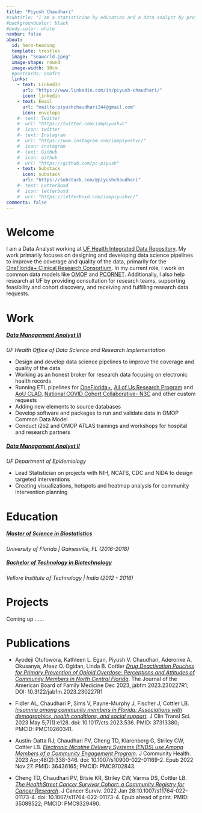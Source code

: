 ```yaml
---
title: "Piyush Chaudhari"
#subtitle: "I am a statistician by education and a data analyst by profession. I love solving problems, and the problem I want to dedicate my professional aptitude is to make understanding data easy and accessible by storytelling and visualization."
#backgroundcolor: black
#body-color: white
navbar: false
about:
  id: hero-heading
  template: trestles
  image: "Seaworld.jpeg"
  image-shape: round
  image-width: 10cm
  #postcards: onofre
  links:
    - text: LinkedIn
      url: "https://www.linkedin.com/in/piyush-chaudhari/"
      icon: linkedin
    - text: Email
      url: "mailto:piyushchaudhari244@gmail.com"
      icon: envelope
    #- text: Twitter
    #  url: "https://twitter.com/iampiyushvc"
    #  icon: twitter
    #- text: Instagram
    #  url: "https://www.instagram.com/iampiyushvc/"
    #  icon: instagram
    #- text: GitHub
    #  icon: github
    #  url: "https://github.com/pc-piyush"
    - text: Substack
      icon: substack
      url: "https://substack.com/@piyushchaudhari"
    #- text: LetterBoxd
    #  icon: letterboxd
    #  url: "https://letterboxd.com/iampiyushvc/"    
comments: false
---
```


::: panel-tabset
# Welcome

I am a Data Analyst working at [UF Health Integrated Data Repository](https://idr.ufhealth.org/). My work primarily focuses on designing and developing data science pipelines to improve the coverage and quality of the data, primarily for the [OneFlorida+ Clinical Research Consortium](https://onefloridaconsortium.org/). In my current role, I work on common data models like [OMOP](https://ohdsi.github.io/CommonDataModel/) and [PCORNET](https://pcornet.org/news/resources-pcornet-common-data-model/). Additionally, I also help research at UF by providing consultation for research teams, supporting feasibility and cohort discovery, and receiving and fulfilling research data requests.

# Work

##### [Data Management Analyst III]{.underline}

*UF Health Office of Data Science and Research Implementation*

-   Design and develop data science pipelines to improve the coverage and quality of the data
-   Working as an honest broker for research data focusing on electronic health records
-   Running ETL pipelines for [OneFlorida+](https://onefloridaconsortium.org), [All of Us Research Program](https://allofus.nih.gov) and [AoU CLAD](https://allofus.nih.gov/funding-and-program-partners/center-for-linkage-and-aquisition-of-data), [National COVID Cohort Collaborative- N3C](https://ncats.nih.gov/research/research-activities/n3c) and other custom requests
-   Adding new elements to source databases
-   Develop software and packages to run and validate data in OMOP Common Data Model
-   Conduct i2b2 and OMOP ATLAS trainings and workshops for hospital and research partners

##### [Data Management Analyst II]{.underline}

*UF Department of Epidemiology*

-   Lead Statistician on projects with NIH, NCATS, CDC and NIDA to design targeted interventions
-   Creating visualizations, hotspots and heatmap analysis for community intervention planning

# Education

##### [Master of Science in Biostatistics]{.underline}

*University of Florida \| Gainesville, FL (2016-2018)*

##### [Bachelor of Technology in Biotechnology]{.underline}

*Vellore Institute of Technology \| India (2012 - 2016)*

# Projects

Coming up ......

# Publications

-   Ayodeji Otufowora, Kathleen L. Egan, Piyush V. Chaudhari, Aderonke A. Okusanya, Afeez O. Ogidan, Linda B. Cottler [*Drug Deactivation Pouches for Primary Prevention of Opioid Overdose: Perceptions and Attitudes of Community Members in North Central Florida*](https://www.jabfm.org/content/37/1/112). The Journal of the American Board of Family Medicine Dec 2023, jabfm.2023.230227R1; DOI: 10.3122/jabfm.2023.230227R1

-   Fidler AL, Chaudhari P, Sims V, Payne-Murphy J, Fischer J, Cottler LB. [*Insomnia among community members in Florida: Associations with demographics, health conditions, and social support*](https://pubmed.ncbi.nlm.nih.gov/37313380/). J Clin Transl Sci. 2023 May 5;7(1):e128. doi: 10.1017/cts.2023.536. PMID: 37313380; PMCID: PMC10260341.

-   Austin-Datta RJ, Chaudhari PV, Cheng TD, Klarenberg G, Striley CW, Cottler LB. [*Electronic Nicotine Delivery Systems (ENDS) use Among Members of a Community Engagement Program*](https://pubmed.ncbi.nlm.nih.gov/36436165/). J Community Health. 2023 Apr;48(2):338-346. doi: 10.1007/s10900-022-01169-2. Epub 2022 Nov 27. PMID: 36436165; PMCID: PMC9702843.

-   Cheng TD, Chaudhari PV, Bitsie KR, Striley CW, Varma DS, Cottler LB. [*The HealthStreet Cancer Survivor Cohort: a Community Registry for Cancer Research*](https://pubmed.ncbi.nlm.nih.gov/35089522/). J Cancer Surviv. 2022 Jan 28:10.1007/s11764-022-01173-4. doi: 10.1007/s11764-022-01173-4. Epub ahead of print. PMID: 35089522; PMCID: PMC9329490.
:::

